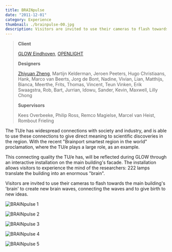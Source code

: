 ```yaml
---
title: BRAINpulse
date: "2011-12-01"
category: Experience
thumbnail: ./brainpulse-00.jpg
description: Visitors are invited to use their cameras to flash towards the main building's 'brain' to create new brain waves, connecting the waves and to give birth to new ideas.
---
```



> **Client**
>
> [GLOW Eindhoven](https://www.gloweindhoven.nl/), [OPENLIGHT](http://rombout.design/openlight/www.openlight.nl/index.html)
>
> **Designers**
>
> [Zhiyuan Zheng](/), Martijn Kelderman, Jeroen Peeters, Hugo Christiaans, Hank, Marco van Beerts, Jorg de Bont, Nadine, Vivian, Lian, Matthijs, Bianca, Meerthe, Frits, Thomas, Vincent, Teun Vinken, Erik Swaagstra, Rob, Bart, Jurrian, Idowu, Sander, Kevin, Maxwell, Lilly Chong
>
> **Supervisors**
>
>Kees Overbeeke, Philip Ross, Remco Magielse, Marcel van Heist, Rombout Frieling

<EmbedVideo
  width="full"
  host="vimeo"
  source="32866239"
  title=""
/>

The TU/e has widespread connections with society and industry, and is able to use these connections to give direct meaning to scientific discoveries in the region. With the recent "Brainport smartest region in the world" proclamation, where the TU/e plays a large role, as an example.

This connecting quality the TU/e has, will be reflected during GLOW through an interactive installation on the main building's facade. The installation allows visitors to experience the mind of the researchers: 222 lamps translate the building into an enormous "brain".

Visitors are invited to use their cameras to flash towards the main building's 'brain' to create new brain waves, connecting the waves and to give birth to new ideas.

<EmbedImage width="wide">

![BRAINpulse 1](./brainpulse-01.jpg)

</EmbedImage>

<EmbedImage width="wide">

![BRAINpulse 2](./brainpulse-02.jpg)

</EmbedImage>

<EmbedImage width="wide">

![BRAINpulse 3](./brainpulse-03.jpg)

</EmbedImage>

<EmbedImage width="wide">

![BRAINpulse 4](./brainpulse-04.jpg)

</EmbedImage>

<EmbedImage width="wide">

![BRAINpulse 5](./brainpulse-05.jpg)

</EmbedImage>